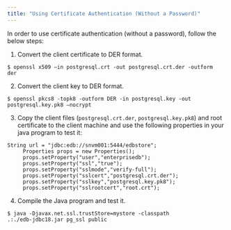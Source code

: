 ```yaml
---
title: "Using Certificate Authentication (Without a Password)"
---
```


<div id="using_certificate_authentication_without_a_password" class="registered_link"></div>


In order to use certificate authentication (without a password), follow the below steps:

1.  Convert the client certificate to DER format.

<!-- end list -->

``` text
$ openssl x509 –in postgresql.crt -out postgresql.crt.der -outform
der
```

2.  Convert the client key to DER format.

<!-- end list -->

``` text
$ openssl pkcs8 -topk8 -outform DER -in postgresql.key -out
postgresql.key.pk8 –nocrypt
```

3.  Copy the client files (`postgresql.crt.der`, `postgresql.key.pk8`) and root certificate to the client machine and use the following properties in your java program to test it:

<!-- end list -->

``` text
String url = "jdbc:edb://snvm001:5444/edbstore";
     Properties props = new Properties();
     props.setProperty("user","enterprisedb");
     props.setProperty("ssl","true");
     props.setProperty("sslmode","verify-full");
     props.setProperty("sslcert","postgresql.crt.der");
     props.setProperty("sslkey","postgresql.key.pk8");
     props.setProperty("sslrootcert","root.crt");
```

4.  Compile the Java program and test it.

<!-- end list -->

``` text
$ java -Djavax.net.ssl.trustStore=mystore -classpath
.:./edb-jdbc18.jar pg_ssl public
```
